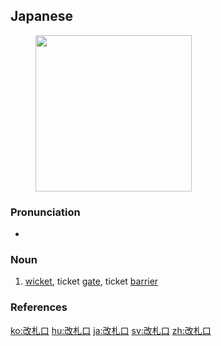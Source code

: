 ==Japanese==
{{ja-kanjitab|かい|さつ|くち|k3=ぐち|r=y}}
[[File:Tabata-eki-inside-northrexit-mar-2008.jpg|thumb|250px|{{lang|ja|改札口}}]]

===Pronunciation===
* {{ja-pron|かいさつぐち|acc=4|acc_ref=NHK}}

===Noun===
{{ja-noun|かいさつぐち}}

# [[wicket]], ticket [[gate]], ticket [[barrier]]

===References===
<references/>

[[ko:改札口]]
[[hu:改札口]]
[[ja:改札口]]
[[sv:改札口]]
[[zh:改札口]]